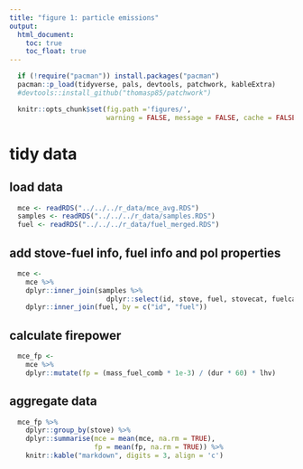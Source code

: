 ```yaml
---
title: "figure 1: particle emissions"
output:
  html_document:
    toc: true
    toc_float: true
---
```


```r
  if (!require("pacman")) install.packages("pacman")
  pacman::p_load(tidyverse, pals, devtools, patchwork, kableExtra)
  #devtools::install_github("thomasp85/patchwork")
```

```r
  knitr::opts_chunk$set(fig.path ='figures/',
                        warning = FALSE, message = FALSE, cache = FALSE)
```

# tidy data

## load data

```r
  mce <- readRDS("../../../r_data/mce_avg.RDS")
  samples <- readRDS("../../../r_data/samples.RDS")
  fuel <- readRDS("../../../r_data/fuel_merged.RDS")
```

## add stove-fuel info, fuel info and pol properties

```r
  mce <-
    mce %>%
    dplyr::inner_join(samples %>%
                        dplyr::select(id, stove, fuel, stovecat, fuelcat), by = "id") %>%
    dplyr::inner_join(fuel, by = c("id", "fuel"))
```

## calculate firepower

```r
  mce_fp <-
    mce %>%
    dplyr::mutate(fp = (mass_fuel_comb * 1e-3) / (dur * 60) * lhv)
```

## aggregate data

```r
  mce_fp %>%
    dplyr::group_by(stove) %>%
    dplyr::summarise(mce = mean(mce, na.rm = TRUE),
                     fp = mean(fp, na.rm = TRUE)) %>%
    knitr::kable("markdown", digits = 3, align = 'c')
```

